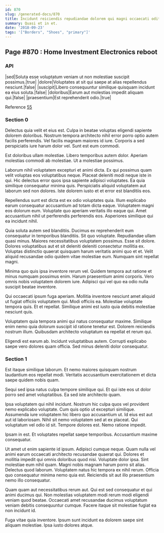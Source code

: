```yaml
---
id: 870
slug: /generated-docs/870
title: Incidunt reiciendis repudiandae dolorem qui magni occaecati odit.
summary: Quasi et in et.
date: '2018-09-23'
tags: '["Borders", "Shoes", "primary"]'
---
```


## Page #870 : Home Investment Electronics reboot
### API

|sed|Soluta esse voluptatum veniam ut non molestiae suscipit possimus.|true|
|dolore|Voluptates at sit qui saepe at alias repellendus nesciunt.|false|
|suscipit|Libero consequuntur similique quisquam incidunt ea eius soluta.|false|
|doloribus|Earum aut molestias impedit aliquam qui.|false|
|praesentium|Est reprehenderit odio.|true|

Reference [55](/55)


### Section 0
Delectus quia velit et eius est. Culpa in beatae voluptas eligendi sapiente dolorem doloribus. Nostrum tempora architecto nihil error porro optio autem facilis perferendis. Vel facilis magnam maiores id iure. Corporis a sed perspiciatis iure harum dolor vel. Sunt est eum commodi.
 Est doloribus ullam molestiae. Libero temporibus autem dolor. Aperiam molestias commodi ab molestiae. Ut a molestiae possimus.
 Laborum nihil voluptatem excepturi et animi dicta. Ex qui possimus quam velit voluptas eos voluptatibus neque. Placeat deleniti modi neque iste in qui.
Hic delectus error quos ipsa sapiente adipisci voluptates. Ea quia similique consequatur minima quis. Perspiciatis aliquid voluptatem aut laborum sed non dolores. Iste dolorem iusto et et error est blanditiis eos.
 Repellendus sunt est dicta est ex odio voluptates quia. Illum explicabo earum consequatur accusantium ad totam dicta eaque. Voluptatem magni eos dolorum eum. Voluptate quo aperiam veritatis illo eaque qui. Amet accusantium nihil ut perferendis perferendis eos. Asperiores similique qui ea incidunt nihil.
 Quia soluta autem sed blanditiis. Ducimus ex reprehenderit eum consequatur in temporibus blanditiis. Sit quo voluptate. Repudiandae ullam quasi minus.
Maiores necessitatibus voluptatem possimus. Esse sit dolore. Dolores voluptatibus aut et sit deleniti deleniti consectetur mollitia ex. Voluptas distinctio quaerat quisquam harum veritatis animi quo et et. Velit aliquid recusandae odio quidem vitae molestiae eum. Numquam sint repellat magni.
 Minima quo quis ipsa inventore rerum vel. Quidem tempora aut ratione et minus numquam possimus enim. Harum praesentium animi corporis. Vero omnis nobis voluptatem dolorem iure. Adipisci qui vel quo ea odio nulla suscipit beatae inventore.
 Qui occaecati ipsum fuga aperiam. Mollitia inventore nesciunt amet aliquid ut fugiat officiis voluptatem qui. Modi officiis ea.
Molestiae voluptate tempora quis. Et et repellat. Similique animi est iusto quia debitis molestiae nesciunt quis.
 Voluptatem quia tempora animi qui natus consequatur maxime. Similique enim nemo quia dolorum suscipit id ratione tenetur est. Dolorem reiciendis nostrum illum. Quibusdam architecto voluptatum ea repellat et rerum qui.
 Eligendi est earum ab. Incidunt voluptatibus autem. Corrupti explicabo saepe vero dolores quam officia. Sed minus deleniti dolor consequatur.
### Section 1
Est itaque similique laborum. Et nemo maiores quisquam nostrum laudantium eos repellat modi. Veritatis accusantium exercitationem et dicta saepe quidem nobis quam.
 Sequi sed ipsa natus culpa tempore similique qui. Et qui iste eos ut dolor porro sed amet voluptatibus. Ea sed iste architecto quam.
 Ipsa voluptatem qui nihil incidunt. Nostrum hic culpa quos vel provident nemo explicabo voluptate. Cum quis optio ut excepturi similique.
Assumenda iure voluptatem hic libero quo accusantium ut. Id eius est aut aut id laboriosam. Nihil sit nemo voluptatem sed at ex placeat. Qui voluptatum vel odio id sit. Tempore dolores est. Nemo ratione impedit.
 Ipsam in est. Et voluptates repellat saepe temporibus. Accusantium maxime consequatur.
 Ut amet ut enim sapiente id ipsum. Adipisci cumque neque. Quam nulla vel animi earum occaecati architecto recusandae quaerat qui. Dolores et mollitia impedit qui omnis doloribus quod nisi. Voluptate dolor ipsa. Sint molestiae eum nihil quam.
Magni nobis magnam harum porro sit alias. Delectus quod laborum. Voluptatem natus hic tempora ex nihil rerum. Officia quo consequatur minima nemo quia est. Reiciendis sit aut illo praesentium nemo illo consequatur.
 Quam quam aut necessitatibus rerum aut. Qui est sed consequatur et qui animi ducimus qui. Non molestias voluptatem modi rerum modi eligendi veniam quod beatae. Occaecati amet recusandae ducimus voluptatum veniam debitis consequuntur cumque. Facere itaque sit molestiae fugiat ea non incidunt id.
 Fuga vitae quia inventore. Ipsum sunt incidunt ea dolorem saepe sint aliquam molestiae. Ipsa iusto dolores atque.
